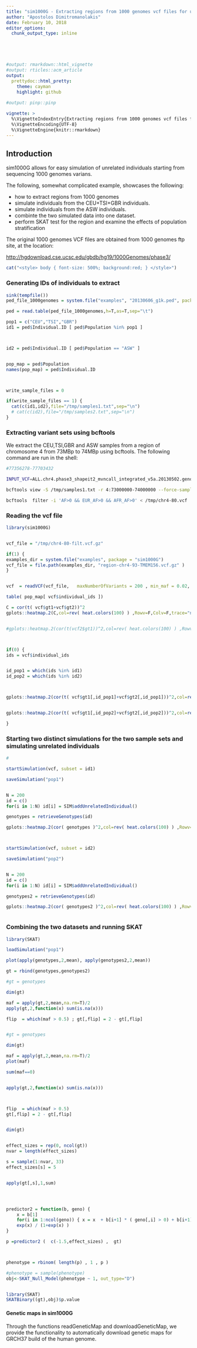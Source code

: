 ```yaml
---
title: "sim1000G - Extracting regions from 1000 genomes vcf files for use with sim1000G"
author: "Apostolos Dimitromanolakis"
date: February 10, 2018
editor_options: 
  chunk_output_type: inline





#output: rmarkdown::html_vignette
#output: rticles::acm_article
output:
  prettydoc::html_pretty:
    theme: cayman
    highlight: github
    
#output: pinp::pinp

vignette: >
  %\VignetteIndexEntry{Extracting regions from 1000 genomes vcf files for use with sim1000G}
  %\VignetteEncoding{UTF-8}
  %\VignetteEngine{knitr::rmarkdown}
---
```


## Introduction


sim1000G allows for easy simulation of unrelated individuals starting from sequencing 1000 genomes varians.

The following, somewhat complicated example, showcases the following:

* how to extract regions from 1000 genomes
* simulate individuals from the CEU+TSI+GBR individuals.
* simulate individuals from the ASW individuals.
* combinte the two simulated data into one dataset.
* perform SKAT test for the region and examine the effects of population stratification


The original 1000 genomes VCF files are obtained from 1000 genomes ftp site, at the location:

[http://hgdownload.cse.ucsc.edu/gbdb/hg19/1000Genomes/phase3/](http://hgdownload.cse.ucsc.edu/gbdb/hg19/1000Genomes/phase3/)


```R


cat("<style> body { font-size: 500%; background:red; } </style>")
```


### Generating IDs of individuals to extract

```R

sink(tempfile())
ped_file_1000genomes = system.file("examples", "20130606_g1k.ped", package = "sim1000G")

ped = read.table(ped_file_1000genomes,h=T,as=T,sep="\t")

pop1 = c("CEU","TSI","GBR")
id1 = ped$Individual.ID [ ped$Population %in% pop1 ]



id2 = ped$Individual.ID [ ped$Population == "ASW" ]


pop_map = ped$Population
names(pop_map) = ped$Individual.ID



write_sample_files = 0

if(write_sample_files == 1) {
  cat(c(id1,id2),file="/tmp/samples1.txt",sep="\n")
  # cat(c(id2),file="/tmp/samples2.txt",sep="\n")
}


```


### Extracting variant sets using bcftools


We extract the CEU,TSI,GBR and ASW samples from a region of chromosome 4 from 73MBp to 74MBp using bcftools. The following command are run in the shell:



```sh

#77356278-77703432

INPUT_VCF=ALL.chr4.phase3_shapeit2_mvncall_integrated_v5a.20130502.genotypes.vcf.gz

bcftools view -S /tmp/samples1.txt -r 4:73000000-74000000 --force-samples $INPUT_VCF > /tmp/chr4-80.vcf

bcftools  filter -i 'AF>0 && EUR_AF>0 && AFR_AF>0' < /tmp/chr4-80.vcf | gzip > /tmp/chr4-80-filt.vcf.gz


```
 
 
### Reading the vcf file

```R
library(sim1000G)


vcf_file = "/tmp/chr4-80-filt.vcf.gz"

if(1) {
examples_dir = system.file("examples", package = "sim1000G")
vcf_file = file.path(examples_dir, "region-chr4-93-TMEM156.vcf.gz" )
}


vcf  = readVCF(vcf_file,   maxNumberOfVariants = 200 , min_maf = 0.02, max_maf = 0.32)

table( pop_map[ vcf$individual_ids ])

C = cor(t( vcf$gt1+vcf$gt2))^2
gplots::heatmap.2(C,col=rev( heat.colors(100) ) ,Rowv=F,Colv=F,trace="none",breaks=seq(0,1,l=101))


#gplots::heatmap.2(cor(t(vcf2$gt1))^2,col=rev( heat.colors(100) ) ,Rowv=F,Colv=F,trace="none")



if(0) {
ids = vcf$individual_ids


id_pop1 = which(ids %in% id1)
id_pop2 = which(ids %in% id2)



gplots::heatmap.2(cor(t( vcf$gt1[,id_pop1]+vcf$gt2[,id_pop1]))^2,col=rev( heat.colors(100) ) ,Rowv=F,Colv=F,trace="none",breaks=seq(0,1,l=101))


gplots::heatmap.2(cor(t( vcf$gt1[,id_pop2]+vcf$gt2[,id_pop2]))^2,col=rev( heat.colors(100) ) ,Rowv=F,Colv=F,trace="none",breaks=seq(0,1,l=101))

}

```


### Starting two distinct simulations for the two sample sets and simulating unrelated individuals


```R
#

startSimulation(vcf, subset = id1)

saveSimulation("pop1")


N = 200
id = c()
for(i in 1:N) id[i] = SIM$addUnrelatedIndividual()

genotypes = retrieveGenotypes(id)

gplots::heatmap.2(cor( genotypes )^2,col=rev( heat.colors(100) ) ,Rowv=F,Colv=F,trace="none",breaks=seq(0,1,l=101))



startSimulation(vcf, subset = id2)

saveSimulation("pop2")


N = 200
id = c()
for(i in 1:N) id[i] = SIM$addUnrelatedIndividual()

genotypes2 = retrieveGenotypes(id)

gplots::heatmap.2(cor( genotypes2 )^2,col=rev( heat.colors(100) ) ,Rowv=F,Colv=F,trace="none",breaks=seq(0,1,l=101))



```




### Combining the two datasets and running SKAT


```r
library(SKAT)

loadSimulation("pop1")

plot(apply(genotypes,2,mean), apply(genotypes2,2,mean))

gt = rbind(genotypes,genotypes2)

#gt = genotypes

dim(gt)

maf = apply(gt,2,mean,na.rm=T)/2
apply(gt,2,function(x) sum(is.na(x)))

flip  = which(maf > 0.5) ; gt[,flip] = 2 - gt[,flip]


#gt = genotypes

dim(gt)

maf = apply(gt,2,mean,na.rm=T)/2
plot(maf)

sum(maf==0)


apply(gt,2,function(x) sum(is.na(x)))



flip  = which(maf > 0.5)
gt[,flip] = 2 - gt[,flip]


dim(gt)


effect_sizes = rep(0, ncol(gt))
nvar = length(effect_sizes)

s = sample(1:nvar, 33)
effect_sizes[s] = 5


apply(gt[,s],1,sum)




predictor2 = function(b, geno) {
    x = b[1] 
    for(i in 1:ncol(geno)) { x = x  + b[i+1] * ( geno[,i] > 0) + b[i+1] * ( geno[,i] > 1)   }
    exp(x) / (1+exp(x) )
}

p =predictor2 (  c(-1.5,effect_sizes) ,  gt)



phenotype = rbinom( length(p) , 1 , p ) 

#phenotype = sample(phenotype)
obj<-SKAT_Null_Model(phenotype ~ 1, out_type="D")


library(SKAT)
SKATBinary((gt),obj)$p.value


```

#### Genetic maps in sim1000G


Through the functions readGeneticMap and downloadGeneticMap, we provide the functionality to automatically download genetic maps for GRCH37 build of the human genome. 
